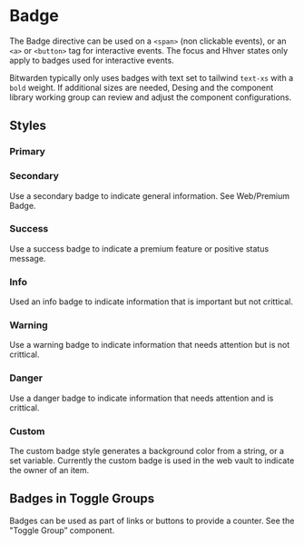 
<Meta title="Documentation/Badge" />

# Badge

The Badge directive can be used on a `<span>` (non clickable events), or an `<a>` or `<button>` tag for interactive events. The focus and Hhver states only apply to badges used for interactive events.

Bitwarden typically only uses badges with text set to tailwind `text-xs` with a `bold` weight. If additional sizes are needed, Desing and the component library working group can review and adjust the component configurations.

## Styles

### Primary

<Story id="component-library-badge--primary"></Story>

### Secondary

<Story id="component-library-badge--secondary"></Story>

Use a secondary badge to indicate general information. See Web/Premium Badge.

<Story id="web--premium-badge"></Story>

### Success

<Story id="component-library-badge--success"></Story>

Use a success badge to indicate a premium feature or positive status message.

### Info

<Story id="component-library-badge--info"></Story>

Used an info badge to indicate information that is important but not crittical.

### Warning

<Story id="component-library-badge--warning"></Story>

Use a warning badge to indicate information that needs attention but is not crittical.

### Danger

<Story id="component-library-badge--danger"></Story>

Use a danger badge to indicate information that needs attention and is crittical.

### Custom

The custom badge style generates a background color from a string, or a set variable. Currently the custom badge is used in the web vault to indicate the owner of an item.

## Badges in Toggle Groups

Badges can be used as part of links or buttons to provide a counter. See the "Toggle Group” component.

<Story id="component-library-toggle-group--default"></Story>
